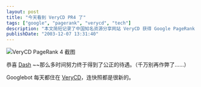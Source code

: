 ```yaml
---
layout: post
title: "今天看到 VeryCD PR4 了"
tags: ["google", "pagerank", "verycd", "tech"]
description: "本文简短记录了中国知名资源分享网站 VeryCD 获得 Google PageRank 4 的消息。作者恭喜站长 Dash 的努力得到回报，同时观察到 Google 搜索引擎对该网站的爬取频率很高，页面快照更新迅速，反映了网站在当时的影响力和活跃度。"
publishDate: "2003-12-07 13:31:40"
---
```


![VeryCD PageRank 4 截图](http://blog.xdanger.com/archives/pics/20031207a.png)

恭喜 [Dash](http://dash.945.cn/) ~~那么多时间努力终于得到了公正的待遇。（千万别再作弊了……）

Googlebot 每天都住在 [VeryCD](http://www.verycd.com/)，连快照都是很新的。
